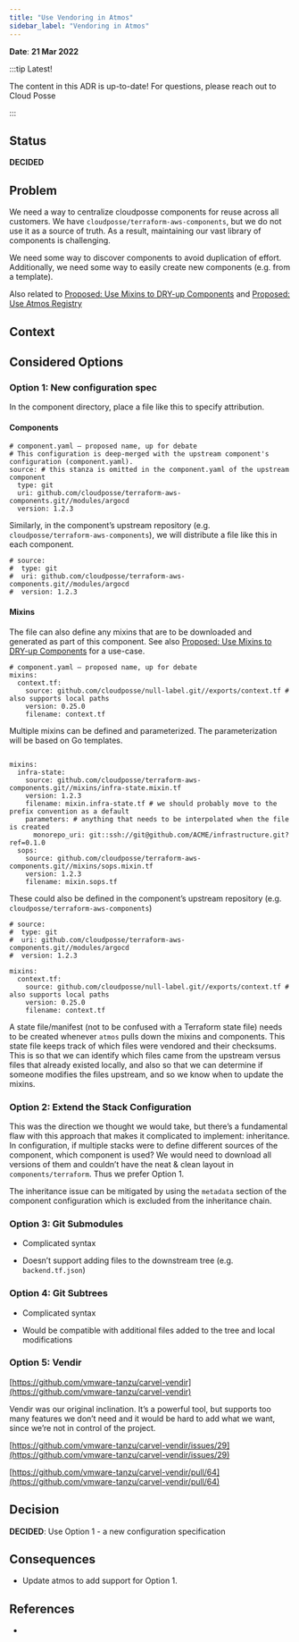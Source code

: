 ```yaml
---
title: "Use Vendoring in Atmos"
sidebar_label: "Vendoring in Atmos"
---
```


**Date**: **21 Mar 2022**

:::tip Latest!

The content in this ADR is up-to-date! For questions, please reach out to Cloud Posse

:::

## Status
**DECIDED**

## Problem
We need a way to centralize cloudposse components for reuse across all customers. We have `cloudposse/terraform-aws-components`, but we do not use it as a source of truth. As a result, maintaining our vast library of components is challenging.

We need some way to discover components to avoid duplication of effort. Additionally, we need some way to easily create new components (e.g. from a template).

Also related to [Proposed: Use Mixins to DRY-up Components](/resources/adrs/proposed/proposed-use-mixins-to-dry-up-components) and [Proposed: Use Atmos Registry](/resources/adrs/proposed/proposed-use-atmos-registry)

## Context

## Considered Options

### Option 1: New configuration spec

In the component directory, place a file like this to specify attribution.

#### Components

```
# component.yaml — proposed name, up for debate
# This configuration is deep-merged with the upstream component's configuration (component.yaml).
source: # this stanza is omitted in the component.yaml of the upstream component
  type: git
  uri: github.com/cloudposse/terraform-aws-components.git//modules/argocd
  version: 1.2.3
```

Similarly, in the component’s upstream repository (e.g. `cloudposse/terraform-aws-components`), we will distribute a file like this in each component.

```
# source:
#  type: git
#  uri: github.com/cloudposse/terraform-aws-components.git//modules/argocd
#  version: 1.2.3
```

#### Mixins

The file can also define any mixins that are to be downloaded and generated as part of this component. See also [Proposed: Use Mixins to DRY-up Components](/resources/adrs/proposed/proposed-use-mixins-to-dry-up-components) for a use-case.

```
# component.yaml — proposed name, up for debate
mixins:
  context.tf:
    source: github.com/cloudposse/null-label.git//exports/context.tf # also supports local paths
    version: 0.25.0
    filename: context.tf
```

Multiple mixins can be defined and parameterized. The parameterization will be based on Go templates.

```

mixins:
  infra-state:
    source: github.com/cloudposse/terraform-aws-components.git//mixins/infra-state.mixin.tf
    version: 1.2.3
    filename: mixin.infra-state.tf # we should probably move to the prefix convention as a default
    parameters: # anything that needs to be interpolated when the file is created
      monorepo_uri: git::ssh://git@github.com/ACME/infrastructure.git?ref=0.1.0
  sops:
    source: github.com/cloudposse/terraform-aws-components.git//mixins/sops.mixin.tf
    version: 1.2.3
    filename: mixin.sops.tf

```

 These could also be defined in the component’s upstream repository (e.g. `cloudposse/terraform-aws-components`)

```
# source:
#  type: git
#  uri: github.com/cloudposse/terraform-aws-components.git//modules/argocd
#  version: 1.2.3

mixins:
  context.tf:
    source: github.com/cloudposse/null-label.git//exports/context.tf # also supports local paths
    version: 0.25.0
    filename: context.tf
```

A state file/manifest (not to be confused with a Terraform state file) needs to be created whenever `atmos` pulls down the mixins and components. This state file keeps track of which files were vendored and their checksums. This is so that we can identify which files came from the upstream versus files that already existed locally, and also so that we can determine if someone modifies the files upstream, and so we know when to update the mixins.

### Option 2: Extend the Stack Configuration

This was the direction we thought we would take, but there’s a fundamental flaw with this approach that makes it complicated to implement: inheritance. In configuration, if multiple stacks were to define different sources of the component, which component is used? We would need to download all versions of them and couldn’t have the neat & clean layout in `components/terraform`. Thus we prefer Option 1.

The inheritance issue can be mitigated by using the `metadata` section of the component configuration which is excluded from the inheritance chain.

### Option 3: Git Submodules

- Complicated syntax

- Doesn’t support adding files to the downstream tree (e.g. `backend.tf.json`)

### Option 4: Git Subtrees

- Complicated syntax

- Would be compatible with additional files added to the tree and local modifications

### Option 5: Vendir

[https://github.com/vmware-tanzu/carvel-vendir](https://github.com/vmware-tanzu/carvel-vendir)

Vendir was our original inclination. It’s a powerful tool, but supports too many features we don’t need and it would be hard to add what we want, since we’re not in control of the project.

[https://github.com/vmware-tanzu/carvel-vendir/issues/29](https://github.com/vmware-tanzu/carvel-vendir/issues/29)

[https://github.com/vmware-tanzu/carvel-vendir/pull/64](https://github.com/vmware-tanzu/carvel-vendir/pull/64)

## Decision

**DECIDED**: Use Option 1 - a new configuration specification

## Consequences

- Update atmos to add support for Option 1.

## References

-


